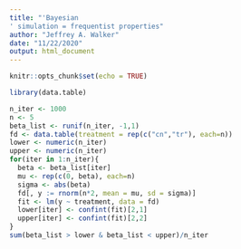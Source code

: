 ```yaml
---
title: "'Bayesian
' simulation = frequentist properties"
author: "Jeffrey A. Walker"
date: "11/22/2020"
output: html_document
---
```


```r
knitr::opts_chunk$set(echo = TRUE)

library(data.table)
```

```r
n_iter <- 1000
n <- 5
beta_list <- runif(n_iter, -1,1)
fd <- data.table(treatment = rep(c("cn","tr"), each=n))
lower <- numeric(n_iter)
upper <- numeric(n_iter)
for(iter in 1:n_iter){
  beta <- beta_list[iter]
  mu <- rep(c(0, beta), each=n)
  sigma <- abs(beta)
  fd[, y := rnorm(n*2, mean = mu, sd = sigma)]
  fit <- lm(y ~ treatment, data = fd)
  lower[iter] <- confint(fit)[2,1]
  upper[iter] <- confint(fit)[2,2]
}
sum(beta_list > lower & beta_list < upper)/n_iter
```

